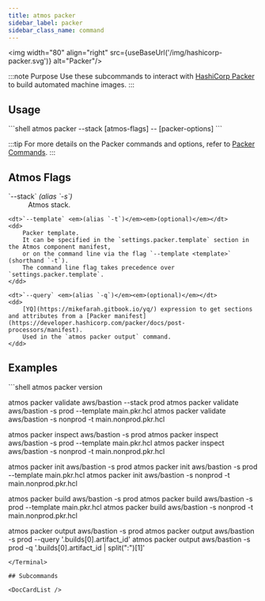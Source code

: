 ```yaml
---
title: atmos packer
sidebar_label: packer
sidebar_class_name: command
---
```


<img width="80" align="right" src={useBaseUrl('/img/hashicorp-packer.svg')} alt="Packer"/>

:::note Purpose
Use these subcommands to interact with [HashiCorp Packer](https://developer.hashicorp.com/packer)
to build automated machine images.
:::

## Usage

<Terminal>
```shell
atmos packer <sub-command> <atmos-component> --stack <atmos-stack> [atmos-flags] -- [packer-options]
```
</Terminal>

:::tip
For more details on the Packer commands and options, refer to [Packer Commands](https://developer.hashicorp.com/packer/docs/commands).
:::

## Atmos Flags

<dl>
    <dt>`--stack` <em>(alias `-s`)</em></dt>
    <dd>
        Atmos stack.
    </dd>

    <dt>`--template` <em>(alias `-t`)</em><em>(optional)</em></dt>
    <dd>
        Packer template.
        It can be specified in the `settings.packer.template` section in the Atmos component manifest,
        or on the command line via the flag `--template <template>` (shorthand `-t`).
        The command line flag takes precedence over `settings.packer.template`.
    </dd>

    <dt>`--query` <em>(alias `-q`)</em><em>(optional)</em></dt>
    <dd>
        [YQ](https://mikefarah.gitbook.io/yq/) expression to get sections and attributes from a [Packer manifest](https://developer.hashicorp.com/packer/docs/post-processors/manifest).
        Used in the `atmos packer output` command.
    </dd>
</dl>

## Examples

<Terminal>
```shell
atmos packer version

atmos packer validate aws/bastion --stack prod
atmos packer validate aws/bastion -s prod --template main.pkr.hcl
atmos packer validate aws/bastion -s nonprod -t main.nonprod.pkr.hcl

atmos packer inspect aws/bastion -s prod
atmos packer inspect aws/bastion -s prod --template main.pkr.hcl
atmos packer inspect aws/bastion -s nonprod -t main.nonprod.pkr.hcl

atmos packer init aws/bastion -s prod
atmos packer init aws/bastion -s prod --template main.pkr.hcl
atmos packer init aws/bastion -s nonprod -t main.nonprod.pkr.hcl

atmos packer build aws/bastion -s prod
atmos packer build aws/bastion -s prod --template main.pkr.hcl
atmos packer build aws/bastion -s nonprod -t main.nonprod.pkr.hcl

atmos packer output aws/bastion -s prod
atmos packer output aws/bastion -s prod --query '.builds[0].artifact_id'
atmos packer output aws/bastion -s prod -q '.builds[0].artifact_id | split(":")[1]'
```
</Terminal>

## Subcommands

<DocCardList />
